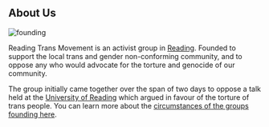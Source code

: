 ## About Us

![founding](/images/banner.jpg)

Reading Trans Movement is an activist group in [Reading][rdg]. Founded to
support the local trans and gender non-conforming community, and to oppose
any who would advocate for the torture and genocide of our community.

The group initially came together over the span of two days to oppose a talk
held at the [University of Reading][uni] which argued in favour of the torture of
trans people. You can learn more about the [circumstances of the groups
founding here][op1].

[rdg]: https://en.wikipedia.org/wiki/Reading,_Berkshire
[op1]: /campaigns/sogi-protest/
[uni]: https://www.reading.ac.uk/

